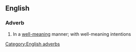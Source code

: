 ==English==

===Adverb===
{{head|en|adverbs}}

# In a [[well-meaning]] manner; with well-meaning intentions

[[Category:English adverbs]]